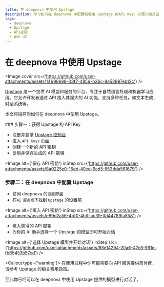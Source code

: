 ```yaml
---
title: 在 deepnova 中使用 Upstage
description: 学习如何在 deepnova 中配置和使用 Upstage 的API Key，以便开始对话和交互。
tags:
  - deepnova
  - Upstage
  - API密钥
  - Web UI
---
```


# 在 deepnova 中使用 Upstage

<Image cover src={'https://github.com/user-attachments/assets/14696698-03f7-4856-b36c-9a53997eb12c'} />

[Upstage](https://www.upstage.ai/) 是一个提供 AI 模型和服务的平台，专注于自然语言处理和机器学习应用。它允许开发者通过 API 接入其强大的 AI 功能，支持多种任务，如文本生成、对话系统等。

本文将指导你如何在 deepnova 中使用 Upstage。

<Steps>
  ### 步骤一：获得 Upstage 的 API Key

  - 注册并登录 [Upstage 控制台](https://console.upstage.ai/home)
  - 进入 `API Keys` 页面
  - 创建一个新的 API 密钥
  - 复制并保存生成的 API 密钥

  <Image alt={'保存 API 密钥'} inStep src={'https://github.com/user-attachments/assets/8a0225e0-16ed-40ce-9cd5-553dda561679'} />

  ### 步骤二：在 deepnova 中配置 Upstage

  - 访问 deepnova 的`设置`界面
  - 在`AI 服务商`下找到 `Upstage` 的设置项

  <Image alt={'填入 API 密钥'} inStep src={'https://github.com/user-attachments/assets/e89d2a56-4bf0-4bff-ac39-0d44789fa858'} />

  - 填入获得的 API 密钥
  - 为你的 AI 助手选择一个 Upstage 的模型即可开始对话

  <Image alt={'选择 Upstage 模型并开始对话'} inStep src={'https://github.com/user-attachments/assets/88e14294-20a6-47c6-981e-fb65453b57cd'} />

  <Callout type={'warning'}>
    在使用过程中你可能需要向 API 服务提供商付费，请参考 Upstage 的相关费用政策。
  </Callout>
</Steps>

至此你已经可以在 deepnova 中使用 Upstage 提供的模型进行对话了。
